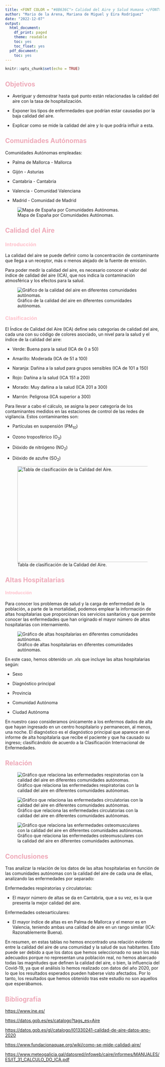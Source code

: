 ```yaml
---
title: <FONT COLOR = "#8B636C"> Calidad del Aire y Salud Humana </FONT>
author: "Mario de la Arena, Mariana de Miguel y Eira Rodríguez"
date: "2022-12-07"
output:
  html_document:  
    df_print: paged
    theme: readable
    toc: yes
    toc_float: yes
  pdf_document:
    toc: yes
---
```


```r
knitr::opts_chunk$set(echo = TRUE)
```

## [**Objetivos**]{style="color: #EEA9B8"}

-   Averiguar y demostrar hasta qué punto están relacionadas la calidad del aire con la tasa de hospitalización.

-   Exponer los tipos de enfermedades que podrían estar causadas por la baja calidad del aire.

-   Explicar como se mide la calidad del aire y lo que podría influir a esta.

## [**Comunidades Autónomas**]{style="color: #EEA9B8"}

Comunidades Autónomas empleadas:

-   Palma de Mallorca - Mallorca

-   Gijón - Asturias

-   Cantabria - Cantabria

-   Valencia - Comunidad Valenciana

-   Madrid - Comunidad de Madrid

![Mapa de España por Comunidades Autónomas.](INPUT/IMAGENES/mapa-espana.jpg)

## [**Calidad del Aire**]{style="color: #EEA9B8"}

### [Introducción]{style="color: #FFC0CB"}

La calidad del aire se puede definir como la concentración de contaminante que llega a un receptor, más o menos alejado de la fuente de emisión.

Para poder medir la calidad del aire, es necesario conocer el valor del índice de calidad del aire (ICA), que nos indica la contaminación atmosférica y los efectos para la salud.

![Gráfico de la calidad del aire en diferentes comunidades autónomas.](INPUT/IMAGENES/Grafico_Calidad.png)

### [Clasificación]{style="color: #FFC0CB"}

El Índice de Calidad del Aire (ICA) define seis categorías de calidad del aire, cada una con su código de colores asociado, un nivel para la salud y el índice de la calidad del aire:

-   Verde: Buena para la salud (ICA de 0 a 50)

-   Amarillo: Moderada (ICA de 51 a 100)

-   Naranja: Dañina a la salud para grupos sensibles (ICA de 101 a 150)

-   Rojo: Dañina a la salud (ICA 151 a 200)

-   Morado: Muy dañina a la salud (ICA 201 a 300)

-   Marrón: Peligrosa (ICA superior a 300)

Para llevar a cabo el cálculo, se asigna la peor categoría de los contaminantes medidos en las estaciones de control de las redes de vigilancia. Estos contaminantes son:

-   Partículas en suspensión (PM~10~)

-   Ozono troposférico (O~3~)

-   Dióxido de nitrógeno (NO~2~)

-   Dióxido de azufre (SO~2~)

![Tabla de clasificación de la Calidad del Aire.](INPUT/IMAGENES/ICA.png){width="457" height="312"}

## [**Altas Hospitalarias**]{style="color: #EEA9B8"}

#### [Introducción]{style="color: #FFC0CB"}

Para conocer los problemas de salud y la carga de enfermedad de la población, a parte de la mortalidad, podemos emplear la información de altas hospitalarias que proporcionan los servicios sanitarios y que permite conocer las enfermedades que han originado el mayor número de altas hospitalarias con internamiento.

![Gráfico de altas hospitalarias en diferentes comunidades autónomas.](INPUT/IMAGENES/Grafico_Altas.png)

En este caso, hemos obtenido un .xls que incluye las altas hospitalarias según:

-   Sexo

-   Diagnóstico principal

-   Provincia

-   Comunidad Autónoma

-   Ciudad Autónoma

En nuestro caso consideramos únicamente a los enfermos dados de alta que hayan ingresado en un centro hospitalario y permanecen, al menos, una noche. El diagnóstico es el diagnóstico principal que aparece en el informe de alta hospitalaria que recibe el paciente y que ha causado su ingreso; clasificándolo de acuerdo a la Clasificación Internacional de Enfermedades.

## [**Relación**]{style="color: #EEA9B8"}

![Gráfico que relaciona las enfermedades respiratorias con la calidad del aire en diferentes comunidades autónomas.](INPUT/IMAGENES/Grafico_Respiratorio.png)

![Gráfico que relaciona las enfermedades circulatorias con la calidad del aire en diferentes comunidades autónomas.](INPUT/IMAGENES/Grafico_Circulatorio.png)

![Gráfico que relaciona las enfermedades osteomusculares con la calidad del aire en diferentes comunidades autónomas.](INPUT/IMAGENES/Grafico_Osteomuscular.png)

## [**Conclusiones**]{style="color: #EEA9B8"}

Tras analizar la relación de los datos de las altas hospitalarias en función de las comunidades autónomas con la calidad del aire de cada una de ellas, analizando las enfermedades por separado:

Enfermedades respiratorias y circulatorias:

-   El mayor número de altas se da en Cantabria, que a su vez, es la que presenta la mejor calidad del aire.

Enfermedades osteoarticulares:

-   El mayor índice de altas es en Palma de Mallorca y el menor es en Valencia, teniendo ambas una calidad de aire en un rango similar (ICA: Razonablemente Buena).

En resumen, en estas tablas no hemos encontrado una relación evidente entre la calidad del aire de una comunidad y la salud de sus habitantes. Esto puede ser debido a que los datos que hemos seleccionado no sean los más adecuados porque no representan una población real, no hemos abarcado todas las magnitudes que definen la calidad del aire, o bien, la influencia del Covid-19, ya que el análisis lo hemos realizado con datos del año 2020, por lo que los resultados esperados pueden haberse visto afectados. Por lo tanto, los resultados que hemos obtenido tras este estudio no son aquellos que esperábamos.

## [**Bibliografía**]{style="color: #EEA9B8"}

<https://www.ine.es/>

<https://datos.gob.es/es/catalogo?tags_es=Aire>

<https://datos.gob.es/gl/catalogo/l01330241-calidad-de-aire-datos-ano-2020>

<https://www.fundacionaquae.org/wiki/como-se-mide-calidad-aire/>

<https://www.meteogalicia.gal/datosred/infoweb/caire/informes/MANUALES/ES/IT_31_CALCULO_DO_ICA.pdf>
